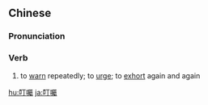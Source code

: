 {{also|叮嘱}}
==Chinese==
{{zh-forms|s=叮嘱}}

===Pronunciation===
{{zh-pron
|m=dīngzhǔ
|c=ding1 zuk1
|mn=teng-chiok
|cat=v
}}

===Verb===
{{zh-verb}}

# to [[warn]] repeatedly; to [[urge]]; to [[exhort]] again and again

{{zh-cat|Advanced}}

[[hu:叮囑]]
[[ja:叮囑]]